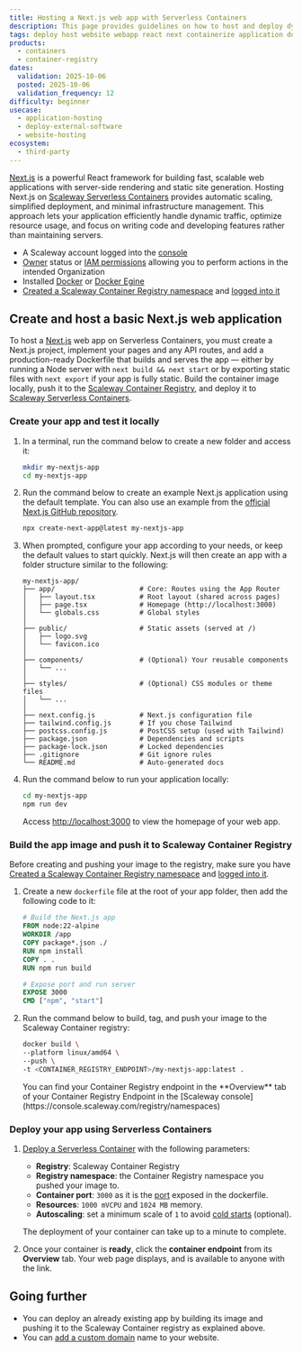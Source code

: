 ```yaml
---
title: Hosting a Next.js web app with Serverless Containers
description: This page provides guidelines on how to host and deploy dynamic Next.js web applications using Scaleway Serverless Containers
tags: deploy host website webapp react next containerize application docker dockerfile
products:
  - containers
  - container-registry
dates:
  validation: 2025-10-06
  posted: 2025-10-06
  validation_frequency: 12
difficulty: beginner
usecase:
  - application-hosting
  - deploy-external-software
  - website-hosting
ecosystem:
  - third-party
---
```



[Next.js](https://nextjs.org/) is a powerful React framework for building fast, scalable web applications with server-side rendering and static site generation. Hosting Next.js on [Scaleway Serverless Containers](/serverless-containers/) provides automatic scaling, simplified deployment, and minimal infrastructure management. This approach lets your application efficiently handle dynamic traffic, optimize resource usage, and focus on writing code and developing features rather than maintaining servers.

<Requirements />

- A Scaleway account logged into the [console](https://console.scaleway.com)
- [Owner](/iam/concepts/#owner) status or [IAM permissions](/iam/concepts/#permission) allowing you to perform actions in the intended Organization
- Installed [Docker](https://docs.docker.com/get-started/get-docker/) or [Docker Egine](https://docs.docker.com/engine/install/)
- [Created a Scaleway Container Registry namespace](/container-registry/how-to/create-namespace/) and [logged into it](/container-registry/how-to/connect-docker-cli/)

## Create and host a basic Next.js web application

To host a [Next.js](https://nextjs.org/) web app on Serverless Containers, you must create a Next.js project, implement your pages and any API routes, and add a production-ready Dockerfile that builds and serves the app — either by running a Node server with `next build && next start` or by exporting static files with `next export` if your app is fully static. Build the container image locally, push it to the [Scaleway Container Registry](/container-registry/), and deploy it to [Scaleway Serverless Containers](/serverless-containers/).

### Create your app and test it locally

1. In a terminal, run the command below to create a new folder and access it:

    ```bash
    mkdir my-nextjs-app
    cd my-nextjs-app
    ```

2. Run the command below to create an example Next.js application using the default template. You can also use an example from the [official Next.js GitHub repository](https://github.com/vercel/next.js/tree/canary/examples).

    ```bash
    npx create-next-app@latest my-nextjs-app
    ```

3. When prompted, configure your app according to your needs, or keep the default values to start quickly. Next.js will then create an app with a folder structure similar to the following:

    ```
    my-nextjs-app/
    ├── app/                     # Core: Routes using the App Router
    │   ├── layout.tsx           # Root layout (shared across pages)
    │   ├── page.tsx             # Homepage (http://localhost:3000)
    │   └── globals.css          # Global styles
    │
    ├── public/                  # Static assets (served at /)
    │   ├── logo.svg
    │   └── favicon.ico
    │
    ├── components/              # (Optional) Your reusable components
    │   └── ...
    │
    ├── styles/                  # (Optional) CSS modules or theme files
    │   └── ...
    │
    ├── next.config.js           # Next.js configuration file
    ├── tailwind.config.js       # If you chose Tailwind
    ├── postcss.config.js        # PostCSS setup (used with Tailwind)
    ├── package.json             # Dependencies and scripts
    ├── package-lock.json        # Locked dependencies
    ├── .gitignore               # Git ignore rules
    └── README.md                # Auto-generated docs
    ```

4. Run the command below to run your application locally:

    ```bash
    cd my-nextjs-app
    npm run dev
    ```

    Access [http://localhost:3000](http://localhost:3000) to view the homepage of your web app.

### Build the app image and push it to Scaleway Container Registry

Before creating and pushing your image to the registry, make sure you have [Created a Scaleway Container Registry namespace](/container-registry/how-to/create-namespace/) and [logged into it](/container-registry/how-to/connect-docker-cli/).

1. Create a new `dockerfile` file at the root of your app folder, then add the following code to it:

    ```dockerfile
    # Build the Next.js app
    FROM node:22-alpine
    WORKDIR /app
    COPY package*.json ./
    RUN npm install
    COPY . .
    RUN npm run build

    # Expose port and run server
    EXPOSE 3000
    CMD ["npm", "start"]
    ```

2. Run the command below to build, tag, and push your image to the Scaleway Container registry:

    ```bash
    docker build \
    --platform linux/amd64 \
    --push \
    -t <CONTAINER_REGISTRY_ENDPOINT>/my-nextjs-app:latest .
    ```

    <Message type="note">
    You can find your Container Registry endpoint in the **Overview** tab of your Container Registry Endpoint in the [Scaleway console](https://console.scaleway.com/registry/namespaces)
    </Message>

### Deploy your app using Serverless Containers

1. [Deploy a Serverless Container](/serverless-containers/how-to/deploy-container/) with the following parameters:

    - **Registry**: Scaleway Container Registry
    - **Registry namespace**: the Container Registry namespace you pushed your image to.
    - **Container port**: `3000` as it is the [port](/serverless-containers/reference-content/port-parameter-variable/) exposed in the dockerfile.
    - **Resources**: `1000 mVCPU` and `1024 MB` memory.
    - **Autoscaling**: set a minimum scale of `1` to avoid [cold starts](/serverless-containers/concepts/#cold-start) (optional).

    The deployment of your container can take up to a minute to complete.

2. Once your container is **ready**, click the **container endpoint** from its **Overview** tab. Your web page displays, and is available to anyone with the link.

## Going further

- You can deploy an already existing app by building its image and pushing it to the Scaleway Container registry as explained above.
- You can [add a custom domain](/serverless-containers/how-to/add-a-custom-domain-to-a-container/) name to your website.
